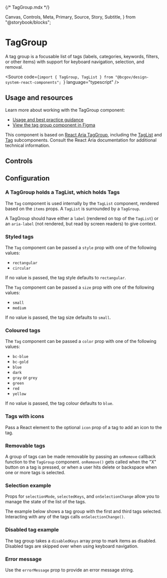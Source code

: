 {/* TagGroup.mdx */}

  Canvas,
  Controls,
  Meta,
  Primary,
  Source,
  Story,
  Subtitle,
} from "@storybook/blocks";


<Meta of={TagGroupStories} />

# TagGroup

<Subtitle>
  A tag group is a focusable list of tags (labels, categories, keywords,
  filters, or other items) with support for keyboard navigation, selection, and
  removal.
</Subtitle>

<Source
  code={`import { TagGroup, TagList } from "@bcgov/design-system-react-components"; `}
  language="typescript"
/>

## Usage and resources

Learn more about working with the TagGroup component:

- [Usage and best practice guidance](https://www2.gov.bc.ca/gov/content?id=6AE4A072CEF9498995E10B2A391AE8D1)
- [View the tag group component in Figma](https://www2.gov.bc.ca/gov/content?id=8E36BE1D10E04A17B0CD4D913FA7AC43#designers)

This component is based on [React Aria TagGroup](https://react-spectrum.adobe.com/react-aria/TagGroup.html), including the [TagList](https://react-spectrum.adobe.com/react-aria/TagGroup.html#taglist) and [Tag](https://react-spectrum.adobe.com/react-aria/TagGroup.html#tag) subcomponents. Consult the React Aria documentation for additional technical information.

## Controls

<Canvas of={TagGroupStories.TagGroupTemplate} />
<Controls of={TagGroupStories.TagGroupTemplate} />

## Configuration

### A TagGroup holds a TagList, which holds Tags

The `Tag` component is used internally by the `TagList` component, rendered based on the `items` props. A `TagList` is surrounded by a `TagGroup`.

A TagGroup should have either a `label` (rendered on top of the `TagList`) or an `aria-label` (not rendered, but read by screen readers) to give context.

<Canvas of={TagGroupStories.SingleTag} />

<Canvas of={TagGroupStories.MultipleTags} />

### Styled tags

The `Tag` component can be passed a `style` prop with one of the following values:

- `rectangular`
- `circular`

If no value is passed, the tag style defaults to `rectangular`.

The `Tag` component can be passed a `size` prop with one of the following values:

- `small`
- `medium`

If no value is passed, the tag size defaults to `small`.

<Canvas of={TagGroupStories.MultipleTagsInEachStyle} />

### Coloured tags

The `Tag` component can be passed a `color` prop with one of the following values:

- `bc-blue`
- `bc-gold`
- `blue`
- `dark`
- `gray` or `grey`
- `green`
- `red`
- `yellow`

If no value is passed, the tag colour defaults to `blue`.

<Canvas of={TagGroupStories.MultipleTagsInEachColor} />
<Canvas of={TagGroupStories.MultipleCircularTagsInEachColor} />
<Canvas of={TagGroupStories.ColorsRemovable} />
<Canvas of={TagGroupStories.CircularColorsRemovable} />

### Tags with icons

Pass a React element to the optional `icon` prop of a tag to add an icon to the tag.

<Canvas of={TagGroupStories.TagsWithIcons} />

### Removable tags

A group of tags can be made removable by passing an `onRemove` callback function to the `TagGroup` component. `onRemove()` gets called when the "X" button on a tag is pressed, or when a user hits delete or backspace when one or more tags is selected.

<Canvas of={TagGroupStories.RemovableTagGroup} />

### Selection example

Props for `selectionMode`, `selectedKeys`, and `onSelectionChange` allow you to manage the state of the list of the tags.

The example below shows a tag group with the first and third tags selected. Interacting with any of the tags calls `onSelectionChange()`.

<Canvas of={TagGroupStories.SelectionTagGroup} />

### Disabled tag example

The tag group takes a `disabledKeys` array prop to mark items as disabled. Disabled tags are skipped over when using keyboard navigation.

<Canvas of={TagGroupStories.DisabledTagGroup} />

### Error message

Use the `errorMessage` prop to provide an error message string.

<Canvas of={TagGroupStories.WithError} />
